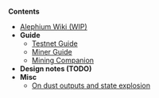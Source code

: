 '''Contents'''
* [[Home | Alephium Wiki (WIP)]]
* '''Guide'''
** [[Testnet-Guide | Testnet Guide]]
** [[Miner-Guide | Miner Guide]]
** [[Mining-companion | Mining Companion]]
* '''Design notes (TODO)'''
* '''Misc'''
** [[On-dust-outputs-and-state-explosion | On dust outputs and state explosion]]
